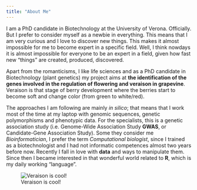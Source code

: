 ```yaml
---
title: "About Me"
---
```


I am a PhD candidate in Biotechnology at the University of Verona. Officially. But I prefer to consider myself as a newbie in everything. This means that I am very curious and I love to discover new things. This makes it almost impossible for me to become expert in a specific field. Well, I think nowdays it is almost impossible for everyone to be an expert in a field, given how fast new "things" are created, produced, discovered.

Apart from the romanticisms, I like life sciences and as a PhD candidate in Biotechnology (plant genetics) my project aims at **the identification of the genes involved in the regulation of flowering and veraison in grapevine**. Veraison is that stage of berry development where the berries start to become soft and change color (from green to white/red).

The approaches I am following are mainly *in silico*; that means that I work most of the time at my laptop with genomic sequences, genetic polymorphisms and phenotypic data. For the specialists, this is a genetic association study (i.e. Genome-Wide Association Study **GWAS**, or Candidate-Gene Association Study). Some they consider me *Bioinformatician*, I prefer the term *Computational biologist*, since I trained as a biotechnologist and I had not informatic competences almost two years before now.
Recently I fall in love with **data** and ways to manipulate them. Since then I became interested in that wonderful world related to **R**, which is my daily working "language".

![Veraison is cool!](images/IMG_20160809_102812137_HDR.jpg)